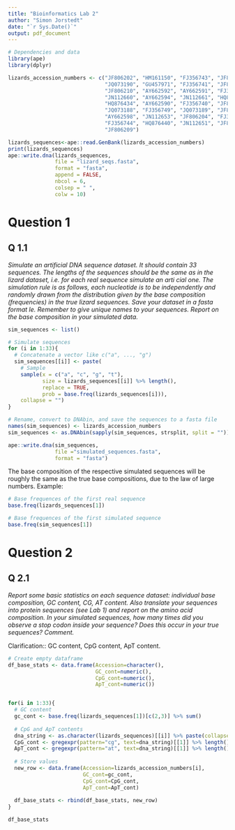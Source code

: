 ```yaml
---
title: "Bioinformatics Lab 2"
author: "Simon Jorstedt"
date: "`r Sys.Date()`"
output: pdf_document
---
```


```r
# Dependencies and data
library(ape)
library(dplyr)

lizards_accession_numbers <- c("JF806202", "HM161150", "FJ356743", "JF806205", 
                               "JQ073190", "GU457971", "FJ356741", "JF806207",
                               "JF806210", "AY662592", "AY662591", "FJ356748",       
                               "JN112660", "AY662594", "JN112661", "HQ876437", 
                               "HQ876434", "AY662590", "FJ356740", "JF806214", 
                               "JQ073188", "FJ356749", "JQ073189", "JF806216", 
                               "AY662598", "JN112653", "JF806204", "FJ356747", 
                               "FJ356744", "HQ876440", "JN112651", "JF806215",
                               "JF806209")

lizards_sequences<-ape::read.GenBank(lizards_accession_numbers)
print(lizards_sequences)
ape::write.dna(lizards_sequences,
               file = "lizard_seqs.fasta", 
               format = "fasta", 
               append = FALSE, 
               nbcol = 6,
               colsep = " ", 
               colw = 10)
```

# Question 1
## Q 1.1
*Simulate an artificial DNA sequence dataset. It should contain 33 sequences. The lengths of the sequences should be the same as in the lizard dataset, i.e. for each real sequence simulate an arti cial one. The simulation rule is as follows, each nucleotide is to be independently and randomly drawn from the distribution given by the base composition (frequencies) in the true lizard sequences. Save your dataset in a fasta format le. Remember to give unique names to your sequences. Report on the base composition in your simulated data.*

```r
sim_sequences <- list()

# Simulate sequences
for (i in 1:33){
  # Concatenate a vector like c("a", ..., "g")
  sim_sequences[[i]] <- paste(
    # Sample 
    sample(x = c("a", "c", "g", "t"),
           size = lizards_sequences[[i]] %>% length(),
           replace = TRUE,
           prob = base.freq(lizards_sequences[i])),
    collapse = "")
}

# Rename, convert to DNAbin, and save the sequences to a fasta file
names(sim_sequences) <- lizards_accession_numbers
sim_sequences <- as.DNAbin(sapply(sim_sequences, strsplit, split = ""))

ape::write.dna(sim_sequences,
               file ="simulated_sequences.fasta",
               format = "fasta")
```

The base composition of the respective simulated sequences will be roughly the same as the true base compositions, due to the law of large numbers. Example:

```r
# Base frequences of the first real sequence
base.freq(lizards_sequences[1])

# Base frequences of the first simulated sequence
base.freq(sim_sequences[1])
```

# Question 2
## Q 2.1
*Report some basic statistics on each sequence dataset: individual base composition, GC content, CG, AT content. Also translate your sequences into protein sequences (see Lab 1) and report on the amino acid composition. In your simulated sequences, how many times did you observe a stop codon inside your sequence? Does this occur in your true sequences? Comment.*

Clarification:: GC content, CpG content, ApT content.

```r
# Create empty dataframe
df_base_stats <- data.frame(Accession=character(),
                            GC_cont=numeric(),
                            CpG_cont=numeric(),
                            ApT_cont=numeric())


for(i in 1:33){
  # GC content
  gc_cont <- base.freq(lizards_sequences[1])[c(2,3)] %>% sum()
  
  # CpG and ApT contents
  dna_string <- as.character(lizards_sequences)[[i]] %>% paste(collapse = "")
  CpG_cont <- gregexpr(pattern="cg", text=dna_string)[[1]] %>% length() %>% {2*./nchar(dna_string)}
  ApT_cont <- gregexpr(pattern="at", text=dna_string)[[1]] %>% length() %>% {2*./nchar(dna_string)}
  
  # Store values
  new_row <- data.frame(Accession=lizards_accession_numbers[i],
                        GC_cont=gc_cont,
                        CpG_cont=CpG_cont,
                        ApT_cont=ApT_cont)
  
  df_base_stats <- rbind(df_base_stats, new_row)
}

df_base_stats
```


































